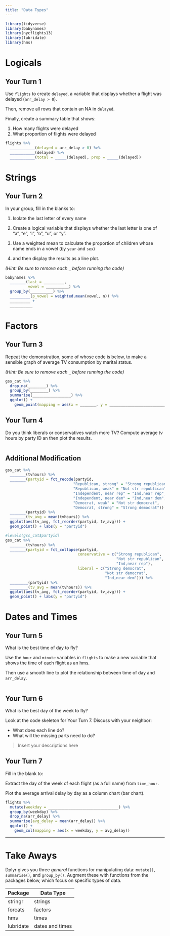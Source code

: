 ---
title: "Data Types"
---

```{r setup}
library(tidyverse)
library(babynames)
library(nycflights13)
library(lubridate)
library(hms)
```

# Logicals

## Your Turn 1

Use `flights` to create `delayed`, a variable that displays whether a flight was delayed (`arr_delay > 0`).

Then, remove all rows that contain an NA in `delayed`. 

Finally, create a summary table that shows:

1. How many flights were delayed  
2. What proportion of flights were delayed

```{r}
flights %>%
  ___________(delayed = arr_delay > 0) %>%
  ___________(delayed) %>%
  ___________(total = _____(delayed), prop = _____(delayed))
```

# Strings

## Your Turn 2

In your group, fill in the blanks to:

1. Isolate the last letter of every name 

2. Create a logical variable that displays whether the last letter is one of "a", "e", "i", "o", "u", or "y".  

3. Use a weighted mean to calculate the proportion of children whose name ends in a vowel (by `year` and `sex`)   
4. and then display the results as a line plot.

*(Hint: Be sure to remove each `_` before running the code)*

```{r}
babynames %>%
  _______(last = _________, 
          vowel = __________) %>%
  group_by(__________) %>%
  _________(p_vowel = weighted.mean(vowel, n)) %>%
  _________ +
  __________

```

# Factors

## Your Turn 3

Repeat the demonstration, some of whose code is below, to make a sensible graph of average TV consumption by marital status.

*(Hint: Be sure to remove each `_` before running the code)*

```{r}
gss_cat %>%
  drop_na(________) %>%
  group_by(________) %>%
  summarise(_________________) %>%
  ggplot() +
    geom_point(mapping = aes(x = _______, y = _________________________))
```

## Your Turn 4

Do you think liberals or conservatives watch more TV?
Compute average tv hours by party ID an then plot the results.

```{r}

```



## Additional Modification

```{r}
gss_cat %>%
  _______(tvhours) %>%
  _______(partyid = fct_recode(partyid,
                              "Republican, strong" = "Strong republican",
                              "Republican, weak" = "Not str republican",
                              "Independent, near rep" = "Ind,near rep",
                              "Independent, near dem" = "Ind,near dem",
                              "Democrat, weak" = "Not str democrat",
                              "Democrat, strong" = "Strong democrat")) %>% 
  _______(partyid) %>%
  _______(tv_avg = mean(tvhours)) %>%
  ggplot(aes(tv_avg, fct_reorder(partyid, tv_avg))) +
  geom_point() + labs(y = "partyid")
```

```{r}
#levels(gss_cat$partyid)
gss_cat %>%
  _______(tvhours) %>%
  _______(partyid = fct_collapse(partyid,
                                conservative = c("Strong republican", 
                                                 "Not str republican", 
                                                 "Ind,near rep"),
                                liberal = c("Strong democrat", 
                                            "Not str democrat", 
                                            "Ind,near dem"))) %>% 
  ________(partyid) %>%
  ________(tv_avg = mean(tvhours)) %>%
  ggplot(aes(tv_avg, fct_reorder(partyid, tv_avg))) +
  geom_point() + labs(y = "partyid")
```


# Dates and Times

## Your Turn 5

What is the best time of day to fly?

Use the `hour` and `minute` variables in `flights` to make a new variable that shows the time of each flight as an hms. 

Then use a smooth line to plot the relationship between time of day and `arr_delay`.

```{r}

```

## Your Turn 6

What is the best day of the week to fly?

Look at the code skeleton for Your Turn 7. Discuss with your neighbor:

* What does each line do?
* What will the missing parts need to do?

> Insert your descriptions here



## Your Turn 7

Fill in the blank to:

Extract the day of the week of each flight (as a full name) from `time_hour`. 

Plot the average arrival delay by day as a column chart (bar chart).

```{r}
flights %>% 
  mutate(weekday = _______________________________) %>% 
  group_by(weekday) %>% 
  drop_na(arr_delay) %>% 
  summarise(avg_delay = mean(arr_delay)) %>% 
  ggplot() +
    geom_col(mapping = aes(x = weekday, y = avg_delay))
```

***

# Take Aways

Dplyr gives you three _general_ functions for manipulating data: `mutate()`, `summarise()`, and `group_by()`. Augment these with functions from the packages below, which focus on specific types of data.

Package   | Data Type
--------- | --------
stringr   | strings
forcats   | factors
hms       | times
lubridate | dates and times

